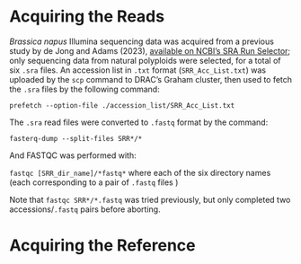 
# Acquiring the Reads

*Brassica napus* Illumina sequencing data was acquired from a previous study by de Jong and Adams (2023), [available on NCBI's SRA Run Selector](https://www.ncbi.nlm.nih.gov/Traces/study/?acc=GSE201225&f=genotype_sam_ss%3An%3Anatural%2520b.%2520napus%3Ac&o=acc_s%3Aa&s=SRR18856171,SRR18856174,SRR18856181,SRR18856184,SRR18856187,SRR18856194); only sequencing data from natural polyploids were selected, for a total of six `.sra` files. An accession list in `.txt` format (`SRR_Acc_List.txt`) was uploaded by the `scp` command to DRAC's Graham cluster, then used to fetch the `.sra` files by the following command:

`prefetch --option-file ./accession_list/SRR_Acc_List.txt`

The `.sra` read files were converted to `.fastq` format by the command:

`fasterq-dump --split-files SRR*/*`

And FASTQC was performed with:

`fastqc [SRR_dir_name]/*fastq*` where each of the six directory names (each corresponding to a pair of `.fastq` files )

Note that `fastqc SRR*/*.fastq` was tried previously, but only completed two accessions/`.fastq` pairs before aborting.

# Acquiring the Reference

